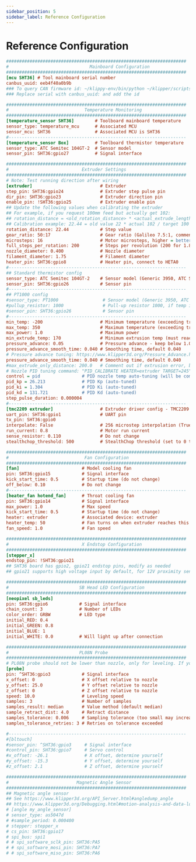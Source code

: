 ```yaml
---
sidebar_position: 5
sidebar_label: Reference Configuration
---
```


# Reference Configuration

```cfg
#####################################################################
#                               Mainboard Configuration
#####################################################################
[mcu SHT36] # Tool mainboard serial number
canbus_uuid: eeb4f40a0b9b
### To query CAN firmware id: ~/klippy-env/bin/python ~/klipper/scripts/canbus_query.py can0
### Replace serial with canbus_uuid: and add the id

#####################################################################
#                             Temperature Monitoring
#####################################################################
[temperature_sensor SHT36]        # Toolboard mainboard temperature
sensor_type: temperature_mcu      # Associated MCU
sensor_mcu: SHT36                 # Associated MCU is SHT36
#--------------------------------------------------------------------
[temperature_sensor Box]          # Toolboard thermistor temperature
sensor_type: ATC Semitec 104GT-2  # Sensor model
sensor_pin: SHT36:gpio27          # Signal interface

#####################################################################
#                            Extruder Settings
#####################################################################
# Note: Test running direction after wiring
[extruder]                          # Extruder
step_pin: SHT36:gpio24              # Extruder step pulse pin
dir_pin: SHT36:gpio23               # Extruder direction pin
enable_pin: !SHT36:gpio25           # Extruder enable pin
## Update the following values when calibrating the extruder
## For example, if you request 100mm feed but actually get 102:
## rotation_distance = <old_rotation_distance> * <actual_extrude_length> / <requested_extrude_length>
## Calibration example: 22.44 = old value 22 * actual 102 / target 100
rotation_distance: 22.44            # Step value
gear_ratio: 50:17                   # Gear ratio (Galileo 7.5:1, comment out this line; BMG is 50:17, output shaft front, input shaft rear)
microsteps: 16                      # Motor microsteps, higher = better quality, more load
full_steps_per_rotation: 200        # Steps per revolution (200 for 1.8°, 400 for 0.9°)
nozzle_diameter: 0.400              # Nozzle diameter
filament_diameter: 1.75             # Filament diameter
heater_pin: SHT36:gpio8             # Heater pin, connect to HETA0
#--------------------------------------------------------------------
## Standard thermistor config
sensor_type: ATC Semitec 104GT-2    # Sensor model (Generic 3950, ATC Semitec 104GT-2, PT1000)
sensor_pin: SHT36:gpio26            # Sensor pin
#--------------------------------------------------------------------
## PT1000 config
#sensor_type: PT1000                 # Sensor model (Generic 3950, ATC Semitec 104GT-2, PT1000)
#pullup_resistor: 1000               # Pull-up resistor 1000, if temp is -180, change jumper
#sensor_pin: SHT36:gpio26            # Sensor pin
#--------------------------------------------------------------------
min_temp: -200                      # Minimum temperature (exceeding triggers emergency stop)
max_temp: 350                       # Maximum temperature (exceeding triggers emergency stop)
max_power: 1.0                      # Maximum power
min_extrude_temp: 170               # Minimum extrusion temp (must reach this to extrude)
pressure_advance: 0.05              # Pressure advance - keep below 1.0
pressure_advance_smooth_time: 0.040 # Smoothing time, default 0.040
# Pressure advance tuning: https://www.klipper3d.org/Pressure_Advance.html
pressure_advance_smooth_time: 0.040 # Smoothing time, default 0.040
#max_extrude_only_distance: 200.0   # Comment out if extrusion error, but re-slice recommended
# Nozzle PID tuning command: "PID_CALIBRATE HEATER=extruder TARGET=245"
control = pid                # PID nozzle temp auto-tuning (will be commented after tuning)
pid_kp = 26.213              # PID Kp (auto-tuned)
pid_ki = 1.304               # PID Ki (auto-tuned)
pid_kd = 131.721             # PID Kd (auto-tuned)
step_pulse_duration: 0.000004
#--------------------------------------------------------------------
[tmc2209 extruder]                  # Extruder driver config - TMC2209
uart_pin: SHT36:gpio1               # UART pin
tx_pin: SHT36:gpio0
interpolate: False                  # 256 microstep interpolation (True=on, False=off)
run_current: 0.8                    # Motor run current
sense_resistor: 0.110               # Do not change
stealthchop_threshold: 500          # StealthChop threshold (set to 0 to disable)

#####################################################################
#                             Fan Configuration
#####################################################################
[fan]                        # Model cooling fan
pin: SHT36:gpio15            # Signal interface
kick_start_time: 0.5         # Startup time (do not change)
off_below: 0.10              # Do not change
#--------------------------------------------------------------------
[heater_fan hotend_fan]      # Throat cooling fan
pin: SHT36:gpio14            # Signal interface
max_power: 1.0               # Max speed
kick_start_time: 0.5         # Startup time (do not change)
heater: extruder             # Associated device: extruder
heater_temp: 50              # Fan turns on when extruder reaches this temp
fan_speed: 1.0               # Fan speed

#####################################################################
#                            X Endstop Configuration
#####################################################################
[stepper_x]
endstop_pin: !SHT36:gpio21
## SHT36 board has gpio2, gpio21 endstop pins, modify as needed
## gpio21 supports high voltage input by default, for 12V proximity sensors, etc. Can be set to normal by jumper

#####################################################################
#                           SB Head LED Configuration
#####################################################################
[neopixel sb_leds]
pin: SHT36:gpio6            # Signal interface
chain_count: 3              # Number of LEDs
color_order: GRBW           # LED type
initial_RED: 0.4
initial_GREEN: 0.8
initial_BLUE: 1
initial_WHITE: 0.0          # Will light up after connection

#####################################################################
#                           PL08N Probe
#####################################################################
# PL08N probe should not be lower than nozzle, only for leveling. If your PL08N is NO (normally open), add ! to pin.
[probe]
pin: ^SHT36:gpio3            # Signal interface
x_offset: 0                  # X offset relative to nozzle
y_offset: 25.0               # Y offset relative to nozzle
z_offset: 0                  # Z offset relative to nozzle
speed: 10.0                  # Leveling speed
samples: 3                   # Number of samples
samples_result: median       # Value method (default median)
sample_retract_dist: 4.0     # Retract distance
samples_tolerance: 0.006     # Sampling tolerance (too small may increase retries)
samples_tolerance_retries: 3 # Retries on tolerance exceeded

#--------------------------------------------------------------------
#[bltouch]
#sensor_pin: ^SHT36:gpio3     # Signal interface
#control_pin: SHT36:gpio7     # Servo control
#x_offset: -26.1              # X offset, determine yourself
#y_offset: -15.3              # Y offset, determine yourself
#z_offset: 2.1                # Z offset, determine yourself

#####################################################################
#                          Magnetic Angle Sensor
#####################################################################
## Magnetic angle sensor
## See https://www.klipper3d.org/API_Server.html#angledump_angle
## https://www.klipper3d.org/Debugging.html#motion-analysis-and-data-logging
# [angle my_angle_sensor]
# sensor_type: as5047d
# #sample_period: 0.000400
# stepper: stepper_x
# cs_pin: SHT36:gpio17
# spi_bus: spi1
# # spi_software_sclk_pin: SHT36:PA5
# # spi_software_mosi_pin: SHT36:PA7
# # spi_software_miso_pin: SHT36:PA6


```
